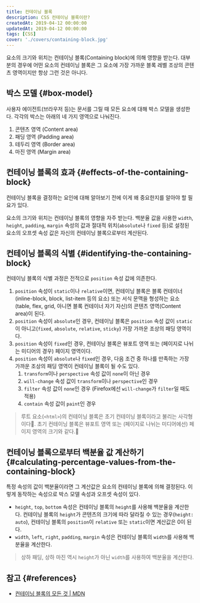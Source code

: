 ```yaml
---
title: 컨테이닝 블록
description: CSS 컨테이닝 블록이란?
createdAt: 2019-04-12 00:00:00
updatedAt: 2019-04-12 00:00:00
tags: [CSS]
cover: './covers/containing-block.jpg'
---
```


요소의 크기와 위치는 컨테이닝 블록(Containing block)에 의해 영향을 받는다. 대부분의 경우에 어떤 요소의 컨테이닝 블록은 그 요소에 가장 가까운 블록 레벨 조상의 콘텐츠 영역이지만 항상 그런 것은 아니다.

## 박스 모델 {#box-model}

사용자 에이전트(브라우저 등)는 문서를 그릴 때 모든 요소에 대해 박스 모델을 생성한다. 각각의 박스는 아래의 네 가지 영역으로 나눠진다.

1. 콘텐츠 영역 (Content area)
2. 패딩 영역 (Padding area)
3. 테두리 영역 (Border area)
4. 마진 영역 (Margin area)

## 컨테이닝 블록의 효과 {#effects-of-the-containing-block}

컨테이닝 블록을 결정하는 요인에 대해 알아보기 전에 이게 왜 중요한지를 알아야 할 필요가 있다.

요소의 크기와 위치는 컨테이닝 블록의 영향을 자주 받는다. 백분율 값을 사용한 `width`, `height`, `padding`, `margin` 속성의 값과 절대적 위치(`absolute`나 `fixed` 등)로 설정된 요소의 오프셋 속성 값은 자신의 컨테이닝 블록으로부터 계산된다.

## 컨테이닝 블록의 식별 {#identifying-the-containing-block}

컨테이닝 블록의 식별 과정은 전적으로 `position` 속성 값에 의존한다.

1. `position` 속성이 `static`이나 `relative`이면, 컨테이닝 블록은 블록 컨테이너(inline-block, block, list-item 등의 요소) 또는 서식 문맥을 형성하는 요소(table, flex, grid, 아니면 블록 컨테이너 자기 자신)의 콘텐츠 영역(Content area)이 된다.
2. `position` 속성이 `absolute`인 경우, 컨테이닝 블록은 `position` 속성 값이 `static`이 아니고(`fixed`, `absolute`, `relative`, `sticky`) 가장 가까운 조상의 패딩 영역이다.
3. `position` 속성이 `fixed`인 경우, 컨테이닝 블록은 뷰포트 영역 또는 (페이지로 나뉘는 미디어의 경우) 페이지 영역이다.
4. `position` 속성이 `absolute`나 `fixed`인 경우, 다음 조건 중 하나를 만족하는 가장 가까운 조상의 패딩 영역이 컨테이닝 블록이 될 수도 있다.
   1. `transform`이나 `perspective` 속성 값이 `none`이 아닌 경우
   2. `will-change` 속성 값이 `transform`이나 `perspective`인 경우
   3. `filter` 속성 값이 `none`인 경우 (Firefox에선 `will-change`가 `filter`일 때도 적용)
   4. `contain` 속성 값이 `paint`인 경우

> 루트 요소(`<html>`)의 컨테이닝 블록은 초기 컨테이닝 블록이라고 불리는 사각형이다. 초기 컨테이닝 블록은 뷰포트 영역 또는 (페이지로 나뉘는 미디어에선) 페이지 영역의 크기와 같다.

## 컨테이닝 블록으로부터 백분율 값 계산하기 {#calculating-percentage-values-from-the-containing-block}

특정 속성의 값이 백분율이라면 그 계산값은 요소의 컨테이닝 블록에 의해 결정된다. 이렇게 동작하는 속성으로 박스 모델 속성과 오프셋 속성이 있다.

- `height`, `top`, `bottom` 속성은 컨테이닝 블록의 `height`를 사용해 백분율을 계산한다. 컨테이닝 블록의 `height`가 콘텐츠의 크기에 따라 달라질 수 있는 경우(`height: auto`), 컨테이닝 블록의 `position`이 `relative` 또는 `static`이면 계산값은 0이 된다.
- `width`, `left`, `right`, `padding`, `margin` 속성은 컨테이닝 블록의 `width`를 사용해 백분율을 계산한다.

> 상하 패딩, 상하 마진 역시 `height`가 아닌 `width`를 사용하여 백분율을 계산한다.

## 참고 {#references}

* [컨테이닝 블록의 모든 것 | MDN](https://developer.mozilla.org/ko/docs/Web/CSS/All_About_The_Containing_Block)

